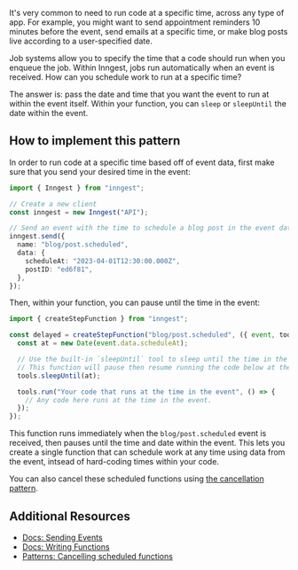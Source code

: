 It's very common to need to run code at a specific time, across any type of app.  For example, you might want to send appointment reminders 10 minutes before the event, send emails at a specific time, or make blog posts live according to a user-specified date.

Job systems allow you to specify the time that a code should run when you enqueue the job.  Within Inngest, jobs run automatically when an event is received.  How can you schedule work to run at a specific time?

The answer is: pass the date and time that you want the event to run at within the event itself.  Within your function, you can `sleep` or `sleepUntil` the date within the event.

## How to implement this pattern

In order to run code at a specific time based off of event data, first make sure that you send your desired time in the event:

```typescript
import { Inngest } from "inngest";

// Create a new client
const inngest = new Inngest("API");

// Send an event with the time to schedule a blog post in the event data.
inngest.send({
  name: "blog/post.scheduled",
  data: {
    scheduleAt: "2023-04-01T12:30:00.000Z",
    postID: "ed6f81",
  },
});
```

Then, within your function, you can pause until the time in the event:

```typescript
import { createStepFunction } from "inngest";

const delayed = createStepFunction("blog/post.scheduled", ({ event, tools }) => {
  const at = new Date(event.data.scheduleAt);

  // Use the built-in `sleepUntil` tool to sleep until the time in the event.
  // This function will pause then resume running the code below at the given time.
  tools.sleepUntil(at);

  tools.run("Your code that runs at the time in the event", () => {
    // Any code here runs at the time in the event.
  });
});
```

This function runs immediately when the `blog/post.scheduled` event is received, then pauses until the time and date within the event.  This lets you create a single function that can schedule work at any time using data from the event, intsead of hard-coding times within your code.

You can also cancel these scheduled functions using [the cancellation pattern](/patterns/cancelling-scheduled-functions).

## Additional Resources

* [Docs: Sending Events](/docs/events?ref=patterns)
* [Docs: Writing Functions](/docs/functions?ref=patterns)
* [Patterns: Cancelling scheduled functions](/patterns/cancelling-scheduled-functions?ref=patterns)
